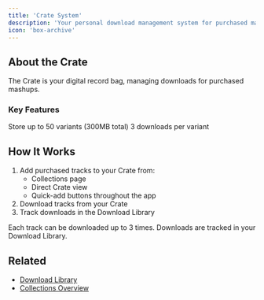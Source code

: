 ```yaml
---
title: 'Crate System'
description: 'Your personal download management system for purchased mashups'
icon: 'box-archive'
---
```


## About the Crate

The Crate is your digital record bag, managing downloads for purchased mashups.

### Key Features

<CardGroup cols={2}>
  <Card title="Storage" icon="hard-drive">
    Store up to 50 variants (300MB total)
  </Card>
  <Card title="Downloads" icon="download">
    3 downloads per variant
  </Card>
</CardGroup>

## How It Works

1. Add purchased tracks to your Crate from:
   - Collections page
   - Direct Crate view
   - Quick-add buttons throughout the app
2. Download tracks from your Crate
3. Track downloads in the Download Library

<Note>
Each track can be downloaded up to 3 times. Downloads are tracked in your Download Library.
</Note>

## Related
- [Download Library](/downloads/library)
- [Collections Overview](/collections/overview) 